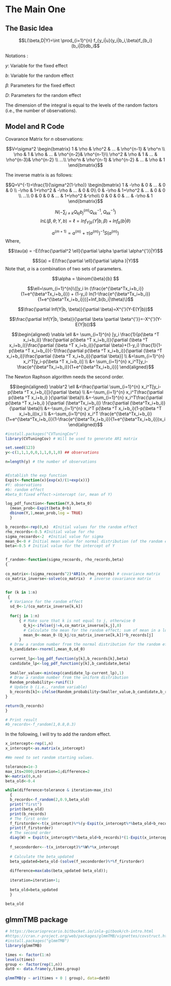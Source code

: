 # The Main One

## The Basic Idea

$$L(\beta,D|Y)=\int \prod_{i=1}^{n} f_{y_i|u}(y_i|b_i,\beta)f_{b_i}(b_i|D)db_i$$

Notations :

$y$: Variable for the fixed effect 

$b$: Variable for the random effect 

$\beta$: Parameters for the fixed effect

$D$: Parameters for the random effect

The dimension of the integral is equal to the levels of the random factors (i.e., the number of observations).
 
## Model and R Code

Covarance Matrix for $n$ observations:

$$V=\sigma^2 \begin{bmatrix} 1 & \rho & \rho^2 & ... & \rho^{n-1} & \rho^n \\ \rho & 1 & \rho & ... & \rho^{n-2}& \rho^{n-1}\\ \rho^2 & \rho & 1 & ... & \rho^{n-3}& \rho^{n-2} \\ ...\\ \rho^n & \rho^{n-1} & \rho^{n-2} & ... & \rho & 1 \end{bmatrix}$$


The inverse matrix is as follows:

$$Q=V^{-1}=\frac{1}{\sigma^2(1-\rho)} \begin{bmatrix} 1 & -\rho & 0 & ... & 0 & 0 \\ -\rho & 1+\rho^2 & -\rho & ... & 0 & 0\\ 0 & -\rho & 1+\rho^2 & ... & 0 & 0 \\ ...\\ 0 & 0 & 0 & ... & 1+\rho^2 &-\rho\\ 0 & 0 & 0 & ... & -\rho & 1 \end{bmatrix}$$

$$N(-\sum_{j\neq k} Q_{kj}b_j^{(m)}Q_{kk}^{-1},Q_{kk}^{-1})$$
$$ln L(\beta, \theta; Y,b)=\ell=lnf_{Y|b}(Y|b,\beta)+lnf_b(b|\theta)$$

$$a^{(m+1)}=a^{(m)}+\tau(a^{(m)})^{-1} S(a^{(m)})$$
Where,

$$\tau(a) = -E(\frac{\partial^2 \ell}{\partial \alpha \partial \alpha^{'}}|Y)$$

$$S(a) = E(\frac{\partial \ell}{\partial \alpha }|Y)$$
Note that, $\alpha$ is a combination of two sets of parameters.

$$\alpha = \binom{\beta}{b} $$

$$\ell=\sum_{i=1}^{n}\{[y_i ln (\frac{e^{\beta^Tx_i+b_i}}{1+e^{\beta^Tx_i+b_i}}) + (1-y_i) ln(1-\frac{e^{\beta^Tx_i+b_i}}{1+e^{\beta^Tx_i+b_i}})]+lnf_b(b_i|\theta)\}$$


$$\frac{\partial lnf(Y|b, \beta)}{\partial \beta}=X^{'}(Y-E(Y|b))$$

$$\frac{\partial lnf(Y|b, \beta)}{\partial \beta \partial \beta^{'}}=-X^{'}(Y-E(Y|b))$$

$$\begin{aligned} \nabla \ell &= \sum_{i=1}^{n} [y_i \frac{1}{p(\beta ^T x_i+b_i)} \frac{\partial p(\beta ^T x_i+b_i)}{\partial (\beta ^T x_i+b_i)}\frac{\partial (\beta ^T x_i+b_i)}{\partial \beta}+(1-y_i) \frac{1}{1-p(\beta ^T x_i+b_i)}(-1)\frac{\partial p(\beta ^T x_i+b_i)}{\partial (\beta ^T x_i+b_i)}\frac{\partial (\beta ^T x_i+b_i)}{\partial \beta}] \\ &=\sum_{i=1}^{n} x_i^T[y_i-p(\beta ^T x_i+b_i)] \\ &= \sum_{i=1}^{n} x_i^T[y_i-\frac{e^{\beta^Tx_i+b_i}}{1+e^{\beta^Tx_i+b_i}}] \end{aligned}$$


The Newton Raphson algorithm needs the second order.

$$\begin{aligned} \nabla^2 \ell &=\frac{\partial \sum_{i=1}^{n} x_i^T[y_i-p(\beta ^T x_i+b_i)]}{\partial \beta} \\ &=-\sum_{i=1}^{n} x_i^T\frac{\partial p(\beta ^T x_i+b_i) }{\partial \beta}\\ &=-\sum_{i=1}^{n} x_i^T\frac{\partial p(\beta ^T x_i+b_i) }{\partial (\beta^Tx_i+b_i)} \frac{\partial (\beta^Tx_i+b_i)}{\partial \beta}\\ &=-\sum_{i=1}^{n} x_i^T p(\beta ^T x_i+b_i)(1-p(\beta ^T x_i+b_i))x_i \\ &=-\sum_{i=1}^{n} x_i^T \frac{e^{\beta^Tx_i+b_i}}{1+e^{\beta^Tx_i+b_i}}(1-\frac{e^{\beta^Tx_i+b_i}}{1+e^{\beta^Tx_i+b_i}})x_i \end{aligned}$$



```R

#install.packages("CVTuningCov")
library(CVTuningCov) # Will be used to generate AR1 matrix

set.seed(123)
y<-c(1,1,1,0,0,1,1,0,1,0) ## observations

n=length(y) # the number of observations


#Establish the exp function
Expit<-function(x){exp(x)/(1+exp(x))}
#Y: observations
#b: random effect
#beta_0:fixed effect->intercept (or, mean of Y)

log_pdf_function<-function(Y,b,beta_0)
  {mean_prob<-Expit(beta_0+b)
  dbinom(Y,1,mean_prob,log = TRUE)
  }

b_records<-rep(0,n)  #Initial values for the random effect
rho_records<-0.5 #Initial value for rho
sigma_recoards<-2  #Initial value for sigma
mean_0<-0 # Initial mean value for normal distribution (of the random effect)
beta<-0.5 # Initial value for the intercept of Y


f_random<-function(sigma_recoards, rho_records,beta)
{
  
co_matrix<-(sigma_recoards^2)*AR1(n,rho_records) # covariance matrix
co_matrix_inverse<-solve(co_matrix)  # inverse covariance matrix


for (k in 1:n)
 {
  # Variance for the random effect
  sd_0<-1/(co_matrix_inverse[k,k])
  
  for(j in 1:n)
      { # Make sure that k is not equal to j, otherwise 0
        Q_kj<-ifelse(j!=k,co_matrix_inverse[k,j],0)
        # Calculate the mean for the random effect; sum of mean in a loop
        mean_0<-mean_0-(Q_kj/co_matrix_inverse[k,k])*b_records[j]
      }
  # Draw a random number from the normal distribution for the random effect
  b_candidate<-rnorm(1,mean_0,sd_0)
  
  current_lp<-log_pdf_function(y[k],b_records[k],beta)
  candidate_lp<-log_pdf_function(y[k],b_candidate,beta)
  
  Smaller_value<-min(exp(candidate_lp-current_lp),1)
  # Draw a random number from the uniform distribution
  Random_probability<-runif(1)
  # Update b (i.e., random variable)
  b_records[k]<-ifelse(Random_probability<Smaller_value,b_candidate,b_records[k])
}

return(b_records)
}

# Print result
#b_records<-f_random(1,0.8,0.3) 
```


In the following, I will try to add the random effect. 

```R
x_intercept<-rep(1,n)
x_intercept<-as.matrix(x_intercept)

#We need to set random starting values.

tolerance=1e-3
max_its=2000;iteration=1;difference=2
W<-matrix(0,n,n)
beta_old<-0.4

while(difference>tolerance & iteration<max_its)
  {
  b_records<-f_random(2,0.9,beta_old)
  print("first")
  print(beta_old)
  print(b_records)
  # The first order
  f_firstorder<-t(x_intercept)%*%(y-Expit(x_intercept%*%beta_old+b_records))
  print(f_firstorder)
  # The second order
  diag(W) = Expit(x_intercept%*%beta_old+b_records)*(1-Expit(x_intercept%*%beta_old+b_records))
  
  f_secondorder<--t(x_intercept)%*%W%*%x_intercept
  
  # Calculate the beta_updated
  beta_updated=beta_old-(solve(f_secondorder)%*%f_firstorder)
  
  difference=max(abs(beta_updated-beta_old));
  
  iteration=iteration+1;
  
  beta_old=beta_updated
  }

beta_old


```

## glmmTMB package

```r
# https://becarioprecario.bitbucket.io/inla-gitbook/ch-intro.html
#https://cran.r-project.org/web/packages/glmmTMB/vignettes/covstruct.html
#install.packages("glmmTMB")
library(glmmTMB)

times <- factor(1:n)
levels(times)
group <- factor(rep(1,n))
dat0 <- data.frame(y,times,group)

glmmTMB(y ~ ar1(times + 0 | group), data=dat0)

```
